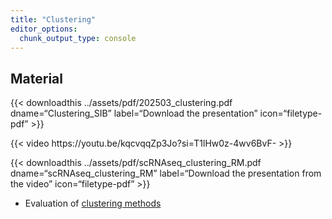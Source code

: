```yaml
---
title: "Clustering"
editor_options: 
  chunk_output_type: console
---
```



## Material

{{< downloadthis ../assets/pdf/202503_clustering.pdf dname="Clustering_SIB" label="Download the presentation" icon="filetype-pdf" >}}

{{< video https://youtu.be/kqcvqqZp3Jo?si=T1lHw0z-4wv6BvF- >}}

{{< downloadthis ../assets/pdf/scRNAseq_clustering_RM.pdf dname="scRNAseq_clustering_RM" label="Download the presentation from the video" icon="filetype-pdf" >}}



- Evaluation of [clustering methods](https://f1000research.com/articles/7-1141)

